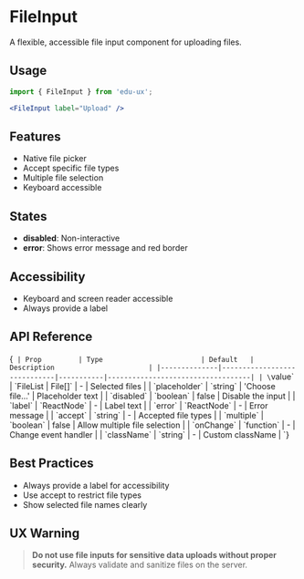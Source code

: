 
<Meta of={FileInputStories} />

# FileInput

A flexible, accessible file input component for uploading files.

## Usage

```jsx
import { FileInput } from 'edu-ux';

<FileInput label="Upload" />
```

## Features

- Native file picker
- Accept specific file types
- Multiple file selection
- Keyboard accessible

## States

- **disabled**: Non-interactive
- **error**: Shows error message and red border

## Accessibility

- Keyboard and screen reader accessible
- Always provide a label

## API Reference

<Markdown>{`
| Prop         | Type                        | Default   | Description                       |
|--------------|-----------------------------|-----------|-----------------------------------|
| \`value\`        | \`FileList \| File[]\`         | -         | Selected files                    |
| \`placeholder\`  | \`string\`                  | 'Choose file...' | Placeholder text          |
| \`disabled\`     | \`boolean\`                 | false     | Disable the input                 |
| \`label\`        | \`ReactNode\`               | -         | Label text                        |
| \`error\`        | \`ReactNode\`               | -         | Error message                     |
| \`accept\`       | \`string\`                  | -         | Accepted file types               |
| \`multiple\`     | \`boolean\`                 | false     | Allow multiple file selection     |
| \`onChange\`     | \`function\`                | -         | Change event handler              |
| \`className\`    | \`string\`                  | -         | Custom className                  |
`}</Markdown>

## Best Practices

- Always provide a label for accessibility
- Use accept to restrict file types
- Show selected file names clearly

## UX Warning

> **Do not use file inputs for sensitive data uploads without proper security.**
> Always validate and sanitize files on the server.
